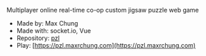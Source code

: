 
Multiplayer online real-time co-op custom jigsaw puzzle web game

- Made by: Max Chung
- Made with: socket.io, Vue
- Repository: [pzl](https://github.com/maxrchung/pzl)
- Play: [https://pzl.maxrchung.com](https://pzl.maxrchung.com)

